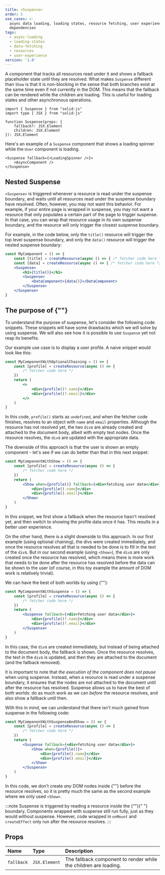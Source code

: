 ```yaml
---
title: <Suspense>
order: 5
use_cases: >-
  async data loading, loading states, resource fetching, user experience, data
  dependencies
tags:
  - async-loading
  - loading-states
  - data-fetching
  - resources
  - user-experience
version: '1.0'
---
```


A component that tracks all resources read under it and shows a fallback placeholder state until they are resolved. What makes `Suspense` different than `Show` is that it is non-blocking in the sense that both branches exist at the same time even if not currently in the DOM. This means that the fallback can be rendered while the children are loading. This is useful for loading states and other asynchronous operations.

```tsx
import { Suspense } from "solid-js"
import type { JSX } from "solid-js"

function Suspense(props: {
	fallback?: JSX.Element
	children: JSX.Element
}): JSX.Element

```

Here's an example of a `Suspense` component that shows a loading spinner while the `User` component is loading.

```tsx
<Suspense fallback={<LoadingSpinner />}>
	<AsyncComponent />
</Suspense>

```

## Nested Suspense

`<Suspense>` is triggered whenever a resource is read under the suspense boundary, and waits until all resources read
under the suspense boundary have resolved. Often, however, you may not want this behavior. For example, if your entire page is
wrapped in suspense, you may not want a resource that only populates a certain part of the page to trigger suspense.
In that case, you can wrap that resource usage in its own suspense boundary, and the resource will only trigger the
closest suspense boundary.

For example, in the code below, only the `title()` resource will trigger the top level suspense boundary, and only the `data()`
resource will trigger the nested suspense boundary:

```jsx
const MyComponent = () => {
	const [title] = createResource(async () => { /* fetcher code here */ })
	const [data] = createResource(async () => { /* fetcher code here */ })
	<Suspense>
		<h1>{title()}</h1>
		<Suspense>
			<DataComponent>{data()}</DataComponent>
		</Suspense>
	</Suspense>
}

```

## The purpose of {"<Suspense>"}

To understand the purpose of suspense, let's consider the following code snippets. These snippets will have some drawbacks which we will solve by using suspense. We will also see how it is possible to use `Suspense` yet not reap its benefits.

Our example use case is to display a user profile. A naive snippet would look like this:

```jsx
const MyComponentWithOptionalChaining = () => {
	const [profile] = createResource(async () => {
		/* fetcher code here */
	})
	return (
		<>
			<div>{profile()?.name}</div>
			<div>{profile()?.email}</div>
		</>
	)
}

```

In this code, `profile()` starts as `undefined`, and when the fetcher code finishes, resolves to an object with `name` and `email` properties. Although the resource has not resolved yet, the two `div`s are already created and attached to the document body, albeit with empty text nodes. Once the resource resolves, the `div`s are updated with the appropriate data.

The downside of this approach is that the user is shown an empty component - let's see if we can do better than that in this next snippet:

```jsx
const MyComponentWithShow = () => {
	const [profile] = createResource(async () => {
		/* fetcher code here */
	})
	return (
		<Show when={profile()} fallback={<div>fetching user data</div>}>
			<div>{profile().name}</div>
			<div>{profile().email}</div>
		</Show>
	)
}

```

In this snippet, we first show a fallback when the resource hasn't resolved yet, and then switch to showing the profile data once it has. This results in a better user experience.

On the other hand, there is a slight downside to this approach. In our first example (using optional chaining), the divs were created immediately, and once the resource resolves all that is needed to be done is to fill in the text of the `div`s. But in our second example (using `<Show>`), the `div`s are only created once the resource has resolved, which means there is more work that needs to be done after the resource has resolved before the data can be shown to the user (of course, in this toy example the amount of DOM work is relatively trivial).

We can have the best of both worlds by using {"<Suspense>"}:

```jsx
const MyComponentWithSuspense = () => {
	const [profile] = createResource(async () => {
		/* fetcher code here */
	})
	return (
		<Suspense fallback={<div>fetching user data</div>}>
			<div>{profile()?.name}</div>
			<div>{profile()?.email}</div>
		</Suspense>
	)
}
```

In this case, the `div`s are created immediately, but instead of being attached to the document body, the fallback is shown. Once the resource resolves, the text in the `div`s is updated, and then they are attached to the document (and the fallback removed).

It is important to note that _the execution of the component does not pause_ when using suspense. Instead, when a resource is read under a suspense boundary, it ensures that the nodes are not attached to the document until after the resource has resolved. Suspense allows us to have the best of both worlds: do as much work as we can _before_ the resource resolves, and also show a fallback until then.

With this in mind, we can understand that there isn't much gained from suspense in the following code:

```jsx
const MyComponentWithSuspenseAndShow = () => {
	const [profile] = createResource(async () => {
		/* fetcher code here */
	})
	return (
		<Suspense fallback={<div>fetching user data</div>}>
			<Show when={profile()}>
				<div>{profile().name}</div>
				<div>{profile().email}</div>
			</Show>
		</Suspense>
	)
}
```

In this code, we don't create _any_ DOM nodes inside {"<Suspense>"} before the resource resolves, so it is pretty much the same as the second example where we only used `<Show>`.

:::note
	Suspense is triggered by reading a resource inside the {"<Suspense>"}{" "}
	boundary. Components wrapped with suspense still run fully, just as they would
	without suspense. However, code wrapped in `onMount` and `createEffect` only
	run after the resource resolves.
:::

## Props

| Name       | Type          | Description                                                      |
| :--------- | :------------ | :--------------------------------------------------------------- |
| `fallback` | `JSX.Element` | The fallback component to render while the children are loading. |
